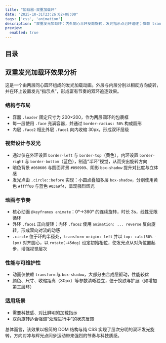 ```yaml
---
title: "加载器-双重加载环"
date: "2025-10-31T23:26:02+08:00"
tags: ['css', 'animation']
description: "双重发光加载环：内外同心半环反向旋转，发光指示点沿环追逐；依赖 transform 与 box-shadow，层次分明、节奏强、性能友好。"
preview:
  enabled: true
---
```


## 目录

## 双重发光加载环效果分析

这是一个由两层同心圆环组成的发光加载动画。外层与内层分别以相反方向旋转，并在环上设置发光“指示点”，形成富有节奏的双环追逐效果。

### 结构与布局
- 容器 `.loader` 固定尺寸为 200×200，作为两层圆环的包裹框
- 每一层使用 `.face` 充满容器，并通过 `border-radius: 50%` 构成圆形
- 内层 `.face2` 相比外层 `.face1` 向内收缩 30px，形成双环层级

### 视觉设计与发光
- 通过仅在外环设置 `border-left` 与 `border-top`（黄色），内环设置 `border-right` 与 `border-bottom`（蓝色），制造“半环”视觉，从而突出旋转方向
- 暗色背景 `#060606` 与圆面背景 `#090909`、阴影 `box-shadow` 提升对比度与立体感
- 发光点由 `.circle::before` 实现：小圆点叠加多层 `box-shadow`，分别使用黄色 `#ffff00` 与蓝色 `#03a9f4`，呈现强烈辉光

### 动画与节奏
- 核心动画 `@keyframes animate`：0°→360° 的连续旋转，时长 3s，线性无限循环
- 外环 `.face1` 正向旋转；内环 `.face2` 使用 `animation: ... reverse` 反向旋转，形成双向对流的动感
- `.circle` 位于环的半径处，`transform-origin: left` 并以 `top: calc(50% - 1px)` 对齐圆心，以 `rotate(-45deg)` 设定初始相位，使发光点从对角位置起步，增强视觉层次

### 性能与可维护性
- 动画仅依赖 `transform` 与 `box-shadow`，大部分由合成层驱动，性能较优
- 颜色、尺寸、收缩距离（30px）等参数清晰独立，便于换肤与扩展（如增加第三层环）

### 适用场景
- 需要科技感、对比鲜明的加载指示
- 双向旋转适合强调“处理进行中”的状态反馈

总体而言，该效果以极简的 DOM 结构与纯 CSS 实现了层次分明的双环发光旋转，方向对冲与辉光点同步运动带来强烈的节奏与科技质感。


<CodeViewer postId="loader-glowing-double-circle" />